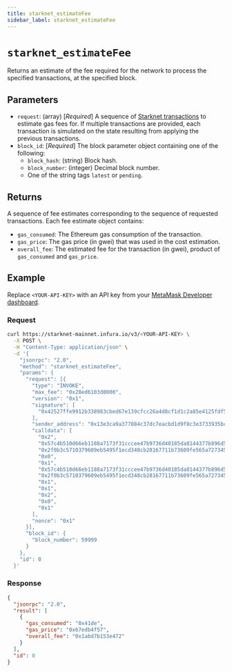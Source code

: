 ```yaml
---
title: starknet_estimateFee
sidebar_label: starknet_estimateFee
---
```



# `starknet_estimateFee`

Returns an estimate of the fee required for the network to process the specified transactions, at
the specified block.

## Parameters

- `request`: (array) [*Required*] A sequence of
  [Starknet transactions](https://docs.starknet.io/documentation/architecture_and_concepts/Network_Architecture/transactions/)
  to estimate gas fees for.
  If multiple transactions are provided, each transaction is simulated on the state resulting from
  applying the previous transactions.
- `block_id`: [*Required*] The block parameter object containing one of the following:
  - `block_hash`: (string) Block hash.
  - `block_number`: (integer) Decimal block number.
  - One of the string tags `latest` or `pending`.

## Returns

A sequence of fee estimates corresponding to the sequence of requested transactions.
Each fee estimate object contains:

- `gas_consumed`: The Ethereum gas consumption of the transaction.
- `gas_price`: The gas price (in gwei) that was used in the cost estimation.
- `overall_fee`: The estimated fee for the transaction (in gwei), product of `gas_consumed` and `gas_price`.

## Example

Replace `<YOUR-API-KEY>` with an API key from your [MetaMask Developer dashboard](https://developer.metamask.io/).

### Request

<Tabs>
<TabItem value="curl">

```bash
curl https://starknet-mainnet.infura.io/v3/<YOUR-API-KEY> \
  -X POST \
  -H "Content-Type: application/json" \
  -d '{
    "jsonrpc": "2.0",
    "method": "starknet_estimateFee",
    "params": {
      "request": [{
        "type": "INVOKE",
        "max_fee": "0x28ed6103d0000",
        "version": "0x1",
        "signature": [
          "0x42527ffe9912b338983cbed67e139cfcc26a4d8cf1d1c2a85e4125fdf5f59ed", "0x636147d06fefd02ed37984b752556d4b9aefdac1a50b3df0528ec7c201ad84b"
        ],
        "sender_address": "0x13e3ca9a377084c37dc7eacbd1d9f8c3e3733935bcbad887c32a0e213cd6fe0",
        "calldata": [
          "0x2",
          "0x57c4b510d66eb1188a7173f31cccee47b9736d40185da8144377b896d5ff3",
          "0x2f0b3c5710379609eb5495f1ecd348cb28167711b73609fe565a72734550354",
          "0x0",
          "0x1",
          "0x57c4b510d66eb1188a7173f31cccee47b9736d40185da8144377b896d5ff3",
          "0x2f0b3c5710379609eb5495f1ecd348cb28167711b73609fe565a72734550354",
          "0x1",
          "0x1",
          "0x2",
          "0x0",
          "0x1"
        ],
        "nonce": "0x1"
      }],
      "block_id": {
        "block_number": 59999
      }
    },
    "id": 0
  }'
```

</TabItem>
</Tabs>

### Response

<Tabs>
<TabItem value="JSON">

```json
{
  "jsonrpc": "2.0",
  "result": [
    {
      "gas_consumed": "0x41de",
      "gas_price": "0x67edb4f57",
      "overall_fee": "0x1abd7b153e472"
    }
  ],
  "id": 0
}
```

</TabItem>
</Tabs>
